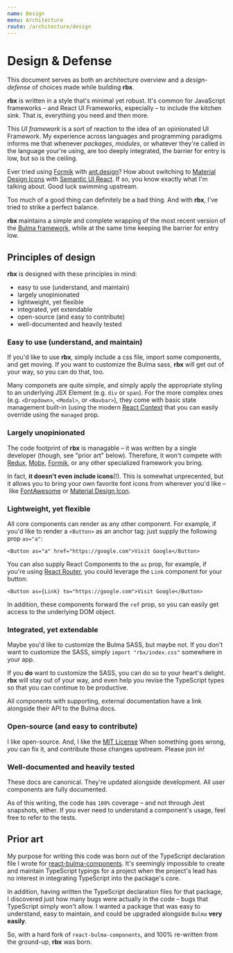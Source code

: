 ```yaml
---
name: Design
menu: Architecture
route: /architecture/design
---
```


# Design & Defense

This document serves as both an architecture overview and a _design-defense_ of choices made while building **rbx**.

**rbx** is written in a style that's minimal yet robust.
It's common for JavaScript frameworks – and React UI Frameworks, especially – to include the kitchen sink.
That is, everything you need and then more.

This _UI framework_ is a sort of reaction to the idea of an opinionated UI Framework.
My experience across languages and programming paradigms informs me that whenever _packages_, _modules_, or whatever they're called in the language your're using, are too deeply integrated, the barrier for entry is low, but so is the ceiling.

Ever tried using [Formik](https://github.com/jaredpalmer/formik) with [ant.design](https://ant.design/)?
How about switching to [Material Design Icons](https://materialdesignicons.com) with [Semantic UI React](https://react.semantic-ui.com/).
If so, you know exactly what I'm talking about.
Good luck swimming upstream.

Too much of a good thing can definitely be a bad thing.
And with **rbx**, I've tried to strike a perfect balance.

**rbx** maintains a simple and complete wrapping of the most recent version of the [Bulma framework](https://bulma.io), while at the same time keeping the barrier for entry low.

## Principles of design

**rbx** is designed with these principles in mind:

- easy to use (understand, and maintain)
- largely unopinionated
- lightweight, yet flexible
- integrated, yet extendable
- open-source (and easy to contribute)
- well-documented and heavily tested

### Easy to use (understand, and maintain)

If you'd like to use **rbx**, simply include a css file, import some components, and get moving. If you want to customize the Bulma sass, **rbx** will get out of your way, so you can do that, too.

Many componets are quite simple, and simply apply the appropriate styling to an underlying JSX Element (e.g. `div` or `span`).
For the more complex ones (e.g. `<Dropdown>`, `<Modal>`, or `<Navbar>`), they come with basic state management built-in (using the modern [React Context](https://reactjs.org/docs/context.html) that you can easily override using the `managed` prop.

### Largely unopinionated

The code footprint of **rbx** is managable – it was written by a single developer (though, see "prior art" below).
Therefore, it won't compete with [Redux](https://redux.js.org/), [Mobx](https://mobx.js.org/), [Formik](https://jaredpalmer.com/formik/), or any other specialized framework you bring.

In fact, **it doesn't even include icons**(!).
This is somewhat unprecented, but it allows you to bring your own favorite font icons from wherever you'd like – like [FontAwesome](https://fontawesome.com) or [Material Design Icon](https://materialdesignicons.com).

### Lightweight, yet flexible

All core components can render as any other component.
For example, if you'd like to render a `<Button>` as an anchor tag: just supply the following prop `as="a"`:

`<Button as="a" href="https://google.com">Visit Google</Button>`

You can also supply React Components to the `as` prop, for example, if you're using [React Router](https://reacttraining.com/react-router/), you could leverage the `Link` component for your button:

`<Button as={Link} to="https://google.com">Visit Google</Button>`

In addition, these components forward the `ref` prop, so you can easily get access to the underlying DOM object.

### Integrated, yet extendable

Maybe you'd like to customize the Bulma SASS, but maybe not.
If you don't want to customize the SASS, simply `import "rbx/index.css"` somewhere in your app.

If you **do** want to customize the SASS, you can do so to your heart's delight. **rbx** will stay out of your way, and even help you revise the TypeScript types so that you can continue to be productive.

All components with supporting, external documentation have a link alongside their API to the Bulma docs.

### Open-source (and easy to contribute)

I like open-source.
And, I like the [MIT License](https://opensource.org/licenses/MIT)
When something goes wrong, _you_ can fix it, and contribute those changes upstream.
Please join in!

### Well-documented and heavily tested

These docs are canonical.
They're updated alongside development.
All user components are fully documented.

As of this writing, the code has `100%` coverage – and not through Jest snapshots, either.
If you ever need to understand a component's usage, feel free to refer to the tests.

## Prior art

My purpose for writing this code was born out of the TypeScript declaration file I wrote for [react-bulma-components](https://github.com/couds/react-bulma-components).
It's seemingly impossible to create and maintain TypeScript typings for a project when the project's lead has no interest in integrating TypeScript into the package's core.

In addition, having written the TypeScript declaration files for that package, I discovered just how many bugs were actually in the code – bugs that TypeScript simply won't allow.
I wanted a package that was easy to understand, easy to maintain, and could be upgraded alongside `Bulma` **very easily**.

So, with a hard fork of `react-bulma-components`, and 100% re-written from the ground-up, **rbx** was born.
